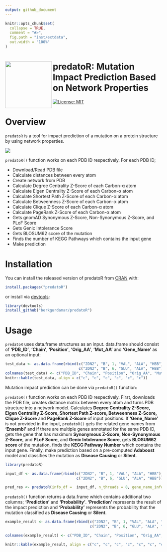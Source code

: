 ```yaml
---
output: github_document
---
```


<!-- README.md is generated from README.Rmd. Please edit that file -->

```r
knitr::opts_chunk$set(
  collapse = TRUE,
  comment = "#>",
  fig.path = "inst/extdata",
  out.width = "100%"
)
```

# <img src="https://github.com/berkgurdamar/predatoR/blob/main/inst/extdata/predator_logo.png?raw=true" align="left" height=150/> predatoR: Mutation Impact Prediction Based on Network Properties

<!-- badges: start -->
[![License: MIT](https://img.shields.io/badge/License-MIT-yellow.svg)](https://opensource.org/licenses/MIT)
<!-- badges: end -->

<!-- <br /> -->
<!-- <br /> -->

# Overview

`predatoR` is a tool for impact prediction of a mutation on a protein structure by using network properties. 

<img src="https://github.com/berkgurdamar/predatoR/blob/main/vignettes/predatoR_workflow.png?raw=true" style="max-width:100%;" />

`predatoR()` function works on each PDB ID respectively. For each PDB ID;  

 - Download/Read PDB file
 - Calculate distances between every atom
 - Create network from PDB
 - Calculate Degree Centrality Z-Score of each Carbon-α atom
 - Calculate Eigen Centrality Z-Score of each Carbon-α atom
 - Calculate Shortest Path Z-Score of each Carbon-α atom
 - Calculate Betweenness Z-Score of each Carbon-α atom
 - Calculate Clique Z-Score of each Carbon-α atom
 - Calculate PageRank Z-Score of each Carbon-α atom
 - Gets gnomAD Synonymous Z-Score, Non-Synonymous Z-Score, and PLoF Score
 - Gets Genic Intolerance Score
 - Gets BLOSUM62 score of the mutation
 - Finds the number of KEGG Pathways which contains the input gene
 - Make prediction

# Installation

You can install the released version of predatoR from [CRAN](https://CRAN.R-project.org) with:

``` r
install.packages("predatoR")
```

or install via [devtools](https://www.r-project.org/nosvn/pandoc/devtools.html):

``` r
library(devtools)
install_github("berkgurdamar/predatoR")
```

# Usage

`predatoR` uses data.frame structures as an input. data.frame should consist of __'PDB_ID'__, __'Chain'__, __'Position'__, __'Orig_AA'__, __'Mut_AA'__ and __'Gene_Name'__ as an optional input:

```r
test_data <- as.data.frame(rbind(c("2DN2", "B", 1, "VAL", "ALA", "HBB"),
                                 c("2DN2", "B", 6, "GLU", "ALA", "HBB")))
colnames(test_data) <- c("PDB_ID", "Chain", "Position", "Orig_AA", "Mut_AA", "Gene_Name")
knitr::kable(test_data, align = c("c", "c", "c", "c", "c", "c"))
```

Mutation impact prediction can be done via `predatoR()` function:

`predatoR()` function works on each PDB ID respectively. First, downloads the PDB file, creates distance matrix between every atom and turns PDB structure into a network model. Calculates __Degree Centrality Z-Score, Eigen Centrality Z-Score, Shortest Path Z-score, Betweenness Z-Score, Clique Z-Score__ and __PageRank Z-Score__ of input positions.  If __'Gene_Name'__ is not provided in the input, `predatoR()` gets the related gene names from __'Ensembl'__ and if there are multiple genes annotated for the same PDB ID, gets the gene that has maximum __Synonymous Z-Score, Non-Synonymous Z-Score__, and __PLoF Score__, and __Genic Intolerance Score__, gets __BLOSUM62 score__ of the mutation, finds the __KEGG Pathway Number__ which contains the input gene. Finally, make prediction based on a pre-computed __Adaboost__ model and classifies the mutation as __Disease Causing__ or __Silent__.


```r
library(predatoR)

input_df <- as.data.frame(rbind(c("2DN2", "B", 1, "VAL", "ALA", "HBB"),
                                c("2DN2", "B", 6, "GLU", "ALA", "HBB")))

pred_res <- predatoR(info_df =  input_df, n_threads = 8, gene_name_info = TRUE)
```

`predatoR()` function returns a data.frame which contains additional two columns; __'Prediction'__ and __'Probability'__. __'Prediction'__ represents the result of the impact prediction and __'Probability'__ represents the probability that the mutation classified as __Disease Causing__ or __Silent__.

```r
example_result <- as.data.frame(rbind(c("2DN2", "B", 1, "VAL", "ALA", "HBB", "Silent", "0.6123515"),
                                      c("2DN2", "B", 6, "GLU", "ALA", "HBB", "Silent", "0.5398617")))

colnames(example_result) <- c("PDB_ID", "Chain", "Position", "Orig_AA", "Mut_AA", "Gene_Name", "Prediction", "Probability")

knitr::kable(example_result, align = c("c", "c", "c", "c", "c", "c", "c", "c"))
```

